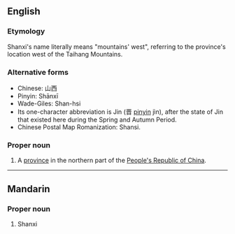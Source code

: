 {{also|Shaanxi}}
==English==

===Etymology===
Shanxi's name literally means "mountains' west", referring to the province's location west of the Taihang Mountains.

===Alternative forms===

* Chinese: 山西
* Pinyin: Shānxī
* Wade-Giles: Shan-hsi
* Its one-character abbreviation is Jin (晋 [[pinyin]] jìn), after the state of Jin that existed here during the Spring and Autumn Period.
* Chinese Postal Map Romanization: Shansi.

===Proper noun===
{{en-proper-noun}}
{{wikipedia}}

# A [[province]] in the northern part of the [[People's Republic of China]].

----

==Mandarin==

===Proper noun===
{{cmn-proper|p|pin=Shānxī|pint=shan1xi1}}

# Shanxi
